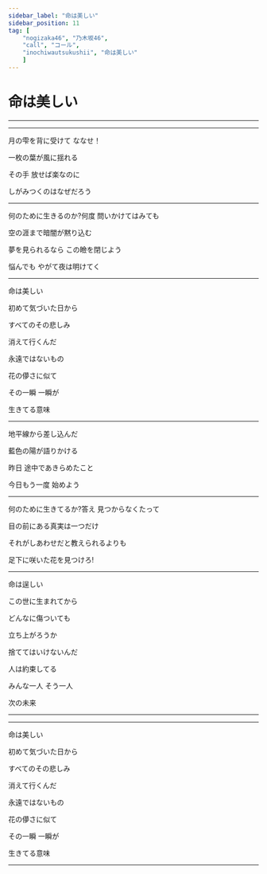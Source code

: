 ```yaml
---
sidebar_label: "命は美しい"
sidebar_position: 11
tag: [
    "nogizaka46", "乃木坂46",
    "call", "コール",
    "inochiwautsukushii", "命は美しい"
    ]
---
```


# 命は美しい

---

<Hey count="16" />

---

月の雫を背に受けて  <Call>ななせ！</Call>

一枚の葉が風に揺れる  <SuperCute />

その手 放せば楽なのに  <NickName />

しがみつくのはなぜだろう  <SuperCute />

---


何のために生きるのか?何度 問いかけてはみても  <OrHey count="4" />

空の涯まで暗闇が黙り込む

夢を見られるなら この瞼を閉じよう

悩んでも やがて夜は明けてく

---

命は美しい

初めて気づいた日から

すべてのその悲しみ

消えて行くんだ

永遠ではないもの

花の儚さに似て

その一瞬 一瞬が

生きてる意味

---


地平線から差し込んだ  <NickName />

藍色の陽が語りかける  <SuperCute />

昨日 途中であきらめたこと  <NickName />

今日もう一度 始めよう  <SuperCute />

---


何のために生きてるか?答え 見つからなくたって  <OrHey count="4" />

目の前にある真実は一つだけ

それがしあわせだと教えられるよりも

足下に咲いた花を見つけろ!

---

命は逞しい

この世に生まれてから

どんなに傷ついても

立ち上がろうか

捨ててはいけないんだ

人は約束してる

みんな一人 そう一人

次の未来

---

<Hey count="16" />

---

命は美しい

初めて気づいた日から

すべてのその悲しみ

消えて行くんだ

永遠ではないもの

花の儚さに似て

その一瞬 一瞬が

生きてる意味

---

<Hey count="16" />